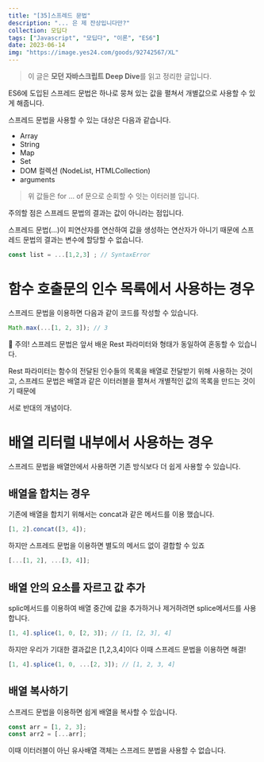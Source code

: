 ```yaml
---
title: "[35]스프레드 문법"
description: "... 은 제 잔상입니다만?"
collection: 모딥다
tags: ["Javascript", "모딥다", "이론", "ES6"]
date: 2023-06-14
img: "https://image.yes24.com/goods/92742567/XL"
---
```


> 이 글은 **모던 자바스크립트 Deep Dive**를 읽고 정리한 글입니다.

ES6에 도입된 스프레드 문법은 하나로 뭉쳐 있는 값을 펼쳐서 개별값으로 사용할 수 있게 해줍니다.

스프레드 문법을 사용할 수 있는 대상은 다음과 같습니다.

-   Array
-   String
-   Map
-   Set
-   DOM 컬렉션 (NodeList, HTMLCollection)
-   arguments

> 위 값들은 for … of 문으로 순회할 수 잇는 이터러블 입니다.

주의할 점은 스프레드 문법의 결과는 값이 아니라는 점입니다.

스프레드 문법(…)이 피연산자를 연산하여 값을 생성하는 연산자가 아니기 때문에 스프레드 문법의 결과는 변수에 할당할 수 없습니다.

```jsx
const list = ...[1,2,3] ; // SyntaxError
```

# 함수 호출문의 인수 목록에서 사용하는 경우

스프레드 문법을 이용하면 다음과 같이 코드를 작성할 수 있습니다.

```jsx
Math.max(...[1, 2, 3]); // 3
```

<aside className="my-10 py-[20px] px-[10px] dark:bg-[#1E1E1E] bg-[#efefef] rounded-[10px]">
📌 주의!
스프레드 문법은 앞서 배운 Rest 파라미터와 형태가 동일하여 혼동할 수 있습니다.

Rest 파라미터는 함수의 전달된 인수들의 목록을 배열로 전달받기 위해 사용하는 것이고,
스프레드 문법은 배열과 같은 이터러블을 펼쳐서 개별적인 값의 목록을 만드는 것이기 때문에

서로 반대의 개념이다.

</aside>

# 배열 리터럴 내부에서 사용하는 경우

스프레드 문법을 배열안에서 사용하면 기존 방식보다 더 쉽게 사용할 수 있습니다.

## 배열을 합치는 경우

기존에 배열을 합치기 위해서는 concat과 같은 메서드를 이용 했습니다.

```jsx
[1, 2].concat([3, 4]);
```

하지만 스프레드 문법을 이용하면 별도의 메서드 없이 결합할 수 있죠

```jsx
[...[1, 2], ...[3, 4]];
```

## 배열 안의 요소를 자르고 값 추가

splic메서드를 이용하여 배열 중간에 값을 추가하거나 제거하려면 splice메서드를 사용합니다.

```jsx
[1, 4].splice(1, 0, [2, 3]); // [1, [2, 3], 4]
```

하지만 우리가 기대한 결과값은 [1,2,3,4]이다 이때 스프레드 문법을 이용하면 해결!

```jsx
[1, 4].splice(1, 0, ...[2, 3]); // [1, 2, 3, 4]
```

## 배열 복사하기

스프레드 문법을 이용하면 쉽게 배열을 복사할 수 있습니다.

```jsx
const arr = [1, 2, 3];
const arr2 = [...arr];
```

이때 이터러블이 아닌 유사배열 객체는 스프레드 분법을 사용할 수 없습니다.

